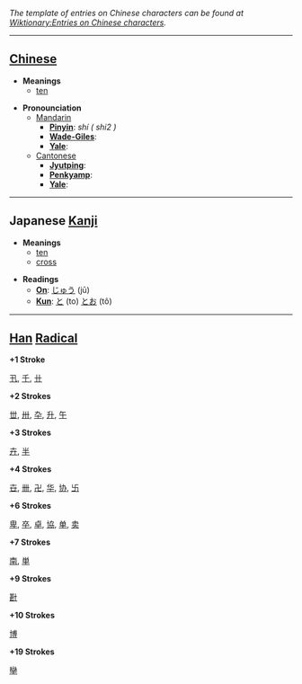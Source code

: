 ''The template of entries on Chinese characters can be found at [[Wiktionary:Entries on Chinese characters]].''

----

== [[Chinese]] ==

*'''Meanings'''
** [[ten]]

*'''Pronounciation '''
**[[Mandarin]]
***'''[[Pinyin]]''': ''shí ( shi2 )''
***'''[[Wade-Giles]]''': 
***'''[[Yale]]''': 
**[[Cantonese]]
***'''[[Jyutping]]''': 
***'''[[Penkyamp]]''': 
***'''[[Yale]]''': 

----

== Japanese [[Kanji]] ==

*'''Meanings'''
** [[ten]]
** [[cross]]

*'''Readings'''
**'''[[On]]''': [[じゅう]] (jū)
**'''[[Kun]]''': [[と]] (to) [[とお]] (tô)

----

== [[Han]] [[Radical]] ==

'''+1 Stroke'''

[[卂]], [[千]], [[卄]]

'''+2 Strokes'''

[[丗]], [[卅]], [[卆]], [[升]], [[午]]

'''+3 Strokes'''

[[卉]], [[半]]

'''+4 Strokes'''

[[卋]], [[卌]], [[卍]], [[华]], [[协]], [[卐]]

'''+6 Strokes'''

[[卑]], [[卒]], [[卓]], [[協]], [[单]], [[卖]]

'''+7 Strokes'''

[[南]], [[単]]

'''+9 Strokes'''

[[卙]]

'''+10 Strokes'''

[[博]]

'''+19 Strokes'''

[[卛]]